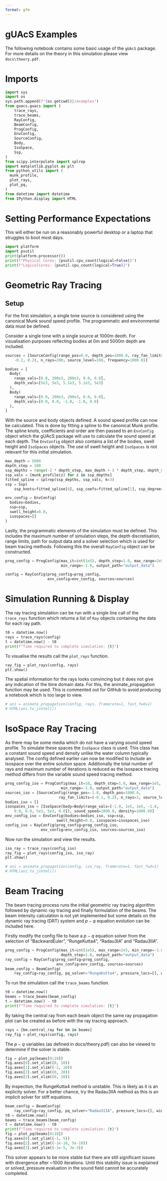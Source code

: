 ```yaml
---
format: gfm
---
```


# gUAcS Examples
The following notebook contains some basic usage of the ``gUAcS`` package. For more details on the theory in this simulation please view ``docs\theory.pdf``.

# Imports
````python
import sys
import os
sys.path.append(f"{os.getcwd()}/examples")
from guacs.guacs import (
    trace_rays, 
    trace_beams, 
    RayConfig, 
    BeamConfig, 
    ProgConfig, 
    EnvConfig, 
    SourceConfig, 
    Body, 
    IsoSpace, 
    Ssp,
)
from scipy.interpolate import splrep
import matplotlib.pyplot as plt
from python_utils import (
  munk_profile,
  plot_rays,
  plot_pq,
)
from datetime import datetime
from IPython.display import HTML
````

# Setting Performance Expectations
This will either be run on a reasonably powerful desktop or a laptop that struggles to boot most days.
````python
import platform
import psutil
print(platform.processor())
print(f"Physical Cores: {psutil.cpu_count(logical=False)}")
print(f"LogicalCores: {psutil.cpu_count(logical=True)}")
````

# Geometric Ray Tracing
## Setup
For the first simulation, a single tone source is considered using the canonical Munk sound speed profile. The programmatic and environmental data must be defined.

Consider a single tone with a single source at 1000m deoth. For visualisation purposes reflecting bodies at 0m and 5000m depth are included.
````python
sources = [SourceConfig(range_pos=0.0, depth_pos=1000.0, ray_fan_limits=(
    -0.2, 0.2), n_rays=200, source_level=100, frequency=1000.0)]

bodies = [
  Body(
    range_vals=[0.0, 200e3, 200e3, 0.0, 0.0],
    depth_vals=[5e3, 5e3, 5.1e3, 5.1e3, 5e3]
  ),
  Body(
    range_vals=[0.0, 200e3, 200e3, 0.0, 0.0],
    depth_vals=[0.0, 0.0, -1.0, -1.0, 0.0]
  ),
]
````



With the source and body objects defined. A sound speed profile can now be calculated. This is done by fitting a spline to the canonical Munk profile. The spline knots, coefficients and order are then passed to an ``EnvConfig`` object which the gUAcS package will use to calculate the sound speed at each depth. The ``EnvConfig`` object also contains a list of the bodies, swell height and ``IsoSpaces`` objects. The use of swell height and ``IsoSpaces`` is not relevant for this initial simulation.

````python
max_depth = 5000
depth_step = 100
ssp_depths = range(-2 * depth_step, max_depth + 3 * depth_step, depth_step)
ssp_vals = [munk_profile(z) for z in ssp_depths]
fitted_spline = splrep(ssp_depths, ssp_vals, k=3)
ssp = Ssp(
    ssp_knots=fitted_spline[0], ssp_coefs=fitted_spline[1], ssp_degree=fitted_spline[2])

env_config = EnvConfig(
  bodies=bodies,
  ssp=ssp,
  swell_height=0.0,
  isospaces=[]
)
````
Lastly, the programmatic elements of the simulation must be defined. This includes the maximum number of simulation steps, the depth discretisation, range limits, path for output data and a solver selection which is used for beam tracing methods. Following this the overall ``RayConfig`` object can be constructed.
````python
prog_config = ProgConfig(max_it=int(1e5), depth_step=1.0, max_range=2e5,
                         min_range=-1.0, output_path="output_data")

config = RayConfig(prog_config=prog_config,
                   env_config=env_config, sources=sources)
````
# Simulation Running & Display
The ray tracing simulation can be run with a single line call of the ``trace_rays`` function which returns a list of ``Ray`` objects containing the data for each ray path.
````python
t0 = datetime.now()
rays = trace_rays(config)
t = datetime.now() - t0
print(f"Time required to complete simulation: {t}")
````
To visualise the results call the ``plot_rays`` function.
````python
ray_fig = plot_rays(config, rays)
plt.show()
````
The spatial information for the rays looks convincing but it does not give any indication of the time domain data. For this, the animate_propagation function may be used. This is commented out for GitHub to avoid producing a notebook which is too large to view.
````python
# ani = animate_propagation(config, rays, framerate=1, fast_fwd=1)
# HTML(ani.to_jshtml())
````
# IsoSpace Ray Tracing
As there may be some media which do not have a varying sound speed profile. To simulate these spaces the ``IsoSpace`` class is used. This class has a constant sound speed and density unlike the water column typically analysed. The config defined earlier can now be modified to include an Isospace over the entire solution space. Additionally the total number of rays and maximum number of iterations is reduced as the isospace tracing method differs from the variable sound speed tracing method.

````python
prog_config_iso = ProgConfig(max_it=10, depth_step=1.0, max_range=1e5,
                         min_range=-1.0, output_path="output_data")
sources_iso = [SourceConfig(range_pos=-1.0, depth_pos=1000.0,
                        ray_fan_limits=(-0.1, 0.2), n_rays=1, source_level=150, frequency=1000)]
bodies_iso = []
isospaces_iso = [IsoSpace(body=Body(range_vals=[-1.0, 1e5, 1e5, -1.0, -1.0], depth_vals=[
    0.0, 0.0, 5e3, 5e3, 0.0]), sound_speed=1800.0, density=1000.0)]
env_config_iso = EnvConfig(bodies=bodies_iso, ssp=ssp,
                       swell_height=0.0, isospaces=isospaces_iso)
config_iso = RayConfig(prog_config=prog_config_iso,
                env_config=env_config_iso, sources=sources_iso)


````
Now run the simulation and view the results.
````python
iso_ray = trace_rays(config_iso)
ray_fig = plot_rays(config_iso, iso_ray)
plt.show()
````
````python
# ani = animate_propagation(config, iso_ray, framerate=1, fast_fwd=1)
# HTML(ani.to_jshtml())
````

# Beam Tracing
The beam tracing process runs the initial geometric ray tracing algorithm followed by dynamic ray tracing and finally formulation of the beams. The beam intensity calculation is not yet implemented but some details on the dynamic ray tracing (DRT) system and $p-q$ equation evolution can be included here.

Firstly modify the config file to have a $p-q$ equation solver from the selection of "BackwardEuler", "RungeKutta4", "Radau3IA" and "Radau3IIA".
````python
prog_config = ProgConfig(max_it=int(1e5), max_range=2e5, min_range=-1.0,
                         depth_step=1.0, output_path="output_data")
ray_config = RayConfig(prog_config=prog_config,
                       env_config=env_config, sources=sources)
beam_config = BeamConfig(
    ray_config=ray_config, pq_solver="RungeKutta4", pressure_locs=[], window_width=None)
````
To run the simulation call the ``trace_beams`` function.
````python
t0 = datetime.now()
beams = trace_beams(beam_config)
t = datetime.now() - t0
print(f"Time required to complete simulation: {t}")
````
By taking the central ray from each beam object the same ray propagation plot can be created as before with the ray tracing approach.
````python
rays = [bm.central_ray for bm in beams]
ray_fig = plot_rays(config, rays)
````
The $p-q$ variables (as defined in docs/theory.pdf) can also be viewed to determine if the solver is stable.
````python
fig = plot_pq(beams[0:10])
fig.axes[0].set_xlim((0, 10))
fig.axes[1].set_xlim((-1, 10))
fig.axes[2].set_xlim((0, 20))
fig.axes[3].set_xlim((0, 10))
````
By inspection, the RungeKutta4 method is unstable. This is likely as it is an explicity solver. For a better chance, try the Radau3IIA method as this is an implicit solver for stiff equations.
````python
beam_config = BeamConfig(
    ray_config=ray_config, pq_solver="Radau3IIA", pressure_locs=[], window_width=None)
t0 = datetime.now()
beams = trace_beams(beam_config)
t = datetime.now() - t0
print(f"Time required to complete simulation: {t}")
fig = plot_pq(beams[0:10])
fig.axes[0].set_ylim((-1, 5))
fig.axes[2].set_ylim((-1e-10, 5e-10))
fig.axes[3].set_ylim((-1e-5, 3e-3))
````
This solver appears to be more stable but there are still significant issues with divergence after ~1000 iterations. Until this stability issue is explained or solved, pressure evaluation in the sound field cannot be accurately completed.
